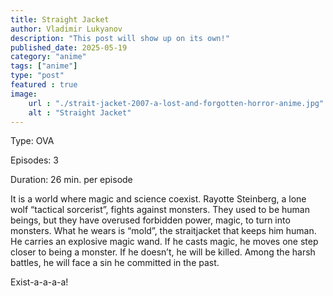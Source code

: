 ```yaml
---
title: Straight Jacket
author: Vladimir Lukyanov
description: "This post will show up on its own!"
published_date: 2025-05-19
category: "anime"
tags: ["anime"]
type: "post"
featured : true
image:
    url : "./strait-jacket-2007-a-lost-and-forgotten-horror-anime.jpg"
    alt : "Straight Jacket"
---
```


Type: OVA

Episodes: 3

Duration: 26 min. per episode

It is a world where magic and science coexist. Rayotte Steinberg, a lone wolf “tactical sorcerist”, fights against monsters. They used to be human beings, but they have overused forbidden power, magic, to turn into monsters. What he wears is “mold”, the straitjacket that keeps him human. He carries an explosive magic wand. If he casts magic, he moves one step closer to being a monster. If he doesn’t, he will be killed. Among the harsh battles, he will face a sin he committed in the past.

Exist-a-a-a-a!